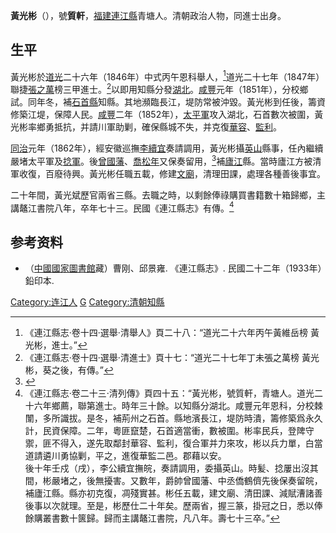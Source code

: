 '''黃光彬'''（{{bd|？||？||H}}），號'''質軒'''，[[福建|福建]][[連江縣|連江縣]]青塘人。清朝政治人物，同進士出身。

==生平==
黃光彬於[[道光|道光]]二十六年（1846年）中式丙午恩科舉人，<ref>《連江縣志·卷十四·選舉·清舉人》頁二十八：“道光二十六年丙午黃維岳榜 黃光彬，進士。”</ref>道光二十七年（1847年）聯捷[[張之萬|張之萬]]榜三甲進士。<ref>《連江縣志·卷十四·選舉·清進士》頁十七：“道光二十七年丁未張之萬榜 黃光彬，葵之後，有傳。”</ref>以即用知縣分發[[湖北|湖北]]。[[咸豐|咸豐]]元年（1851年），分校鄉試。同年冬，補[[石首縣|石首縣]]知縣。其地瀕臨長江，堤防常被沖毀。黃光彬到任後，籌資修築江堤，保障人民。[[咸豐_(年號)|咸豐]]二年（1852年），[[太平軍|太平軍]]攻入湖北，石首數次被圍，黃光彬率鄉勇抵抗，并請川軍助剿，確保縣城不失，并克復[[華容|華容]]、[[監利|監利]]。

[[同治|同治]]元年（1862年），經安徽巡撫[[李續宜|李續宜]]奏請調用，黃光彬攝[[英山|英山]]縣事，任內繼續嚴堵太平軍及[[捻軍|捻軍]]。後[[曾國藩|曾國藩]]、[[喬松年|喬松年]]又保奏留用，<ref>{{cite web  | language =   | publisher = 軍機處檔摺件  | title = 奏請將前任湖北石首縣知縣黃光彬留於安徽補用  | url = http://npmhost.npm.gov.tw/ttscgi/ttsqueryxml?0:0:npmmetaxml:DN%3D098359  | author =   | date =   | accessdate =   | archive-date = 2016-03-04  | archive-url = https://web.archive.org/web/20160304135757/http://npmhost.npm.gov.tw/ttscgi/ttsqueryxml?0:0:npmmetaxml:DN%3D098359  | dead-url = no  }}</ref>補[[廬江|廬江]]縣。當時廬江方被清軍收復，百廢待興。黃光彬任職五載，修建[[文廟|文廟]]，清理田課，處理各種善後事宜。

二十年間，黃光斌歷官兩省三縣。去職之時，以剩餘俸祿購買書籍數十箱歸鄉，主講鼇江書院八年，卒年七十三。民國《連江縣志》有傳。<ref>《連江縣志·卷二十三·清列傳》頁四十五：“黃光彬，號質軒，青塘人。道光二十六年鄉薦，聯第進士。時年三十餘。以知縣分湖北。咸豐元年恩科，分校棘闈，多所識拔。是冬，補荊州之石首。縣地濱長江，堤防時潰，籌修築爲永久計，民資保障。二年，粵匪竄楚，石首適當衝，數被圍。彬率民兵，登陴守禦，匪不得入，遂先取鄰封華容、監利，復合軍并力來攻，彬以兵力單，白當道請遴川勇協剿，平之，進復華監二邑。郡藉以安。<br>後十年壬戍（戌），李公續宜撫皖，奏請調用，委攝英山。時髪、捻屢出沒其間，彬嚴堵之，後無擾害。又數年，爵帥曾國藩、中丞僑鶴儕先後保奏留皖，補廬江縣。縣亦初克復，凋殘實甚。彬任五載，建文廟、清田課、減賦漕諸善後事以次就理。至是，彬歷仕二十年矣。歷兩省，握三篆，掛冠之日，悉以俸餘購叢書數十篋歸。歸而主講鼇江書院，凡八年。壽七十三卒。”</ref>

== 参考资料 ==
{{reflist}}

*（[[中國國家圖書館|中國國家圖書館]]藏）曹刚、邱景雍. 《連江縣志》. 民國二十二年（1933年）鉛印本.

{{道光二十七年丁未科殿試金榜}}

{{Authority control}}

{{DEFAULTSORT:Huang黃光彬}}
[[Category:连江人|Category:连江人]]
[[Category:黄姓|G]]
[[Category:清朝知縣|Category:清朝知縣]]